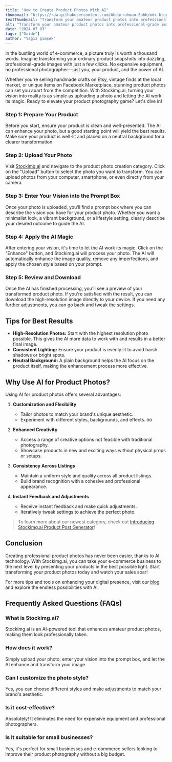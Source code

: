 ```yaml
---
title: "How to Create Product Photos With AI"
thumbnail: "https://raw.githubusercontent.com/Abdurrahman-Subh/mdx-blog/main/images/davsan.png"
textThumbnail: "Transform your amateur product photos into professional-grade images with AI. Perfect for e-commerce and small businesses, enhance your product listings effortlessly with Stockimg.ai."
alt: "Transform your amateur product photos into professional-grade images with AI. Perfect for e-commerce and small businesses, enhance your product listings effortlessly with Stockimg.ai."
date: "2024.07.03"
tags: ["Guide"]
author: "Yağız Şimşek"
---
```


<CustomImage
    src="https://raw.githubusercontent.com/Abdurrahman-Subh/mdx-blog/main/images/davsan.png"
    alt="textThumbnail"
/>

In the bustling world of e-commerce, a picture truly is worth a thousand words. Imagine transforming your ordinary product snapshots into dazzling, professional-grade images with just a few clicks. No expensive equipment, no professional photographer—just you, your product, and the power of AI. 

Whether you're selling handmade crafts on Etsy, vintage finds at the local market, or unique items on Facebook Marketplace, stunning product photos can set you apart from the competition. With Stockimg.ai, turning your vision into reality is as simple as uploading a photo and letting the AI work its magic. Ready to elevate your product photography game? Let's dive in!

### Step 1: Prepare Your Product

<CustomImage
    src="https://raw.githubusercontent.com/Abdurrahman-Subh/mdx-blog/main/images/davsan2.png"
    alt="textThumbnail"
/>

Before you start, ensure your product is clean and well-presented. The AI can enhance your photo, but a good starting point will yield the best results. Make sure your product is well-lit and placed on a neutral background for a clearer transformation.

### Step 2: Upload Your Photo

<CustomImage
    src="https://raw.githubusercontent.com/Abdurrahman-Subh/mdx-blog/main/images/product-photo-upload.png"
    alt="textThumbnail"
/>

Visit [Stockimg.ai](https://stockimg.ai) and navigate to the product photo creation category. Click on the "Upload" button to select the photo you want to transform. You can upload photos from your computer, smartphone, or even directly from your camera.

### Step 3: Enter Your Vision into the Prompt Box

<CustomImage
    src="https://raw.githubusercontent.com/Abdurrahman-Subh/mdx-blog/main/images/product-photo-prompt.png"
    alt="textThumbnail"
/>

Once your photo is uploaded, you’ll find a prompt box where you can describe the vision you have for your product photo. Whether you want a minimalist look, a vibrant background, or a lifestyle setting, clearly describe your desired outcome to guide the AI.

### Step 4: Apply the AI Magic

<CustomImage
    src="https://raw.githubusercontent.com/Abdurrahman-Subh/mdx-blog/main/images/product-photo-generate.png"
    alt="textThumbnail"
/>

After entering your vision, it's time to let the AI work its magic. Click on the "Enhance" button, and Stockimg.ai will process your photo. The AI will automatically enhance the image quality, remove any imperfections, and apply the chosen style based on your prompt.

### Step 5: Review and Download

<CustomImage
    src="https://raw.githubusercontent.com/Abdurrahman-Subh/mdx-blog/main/images/davsan1.png"
    alt="textThumbnail"
/>

Once the AI has finished processing, you'll see a preview of your transformed product photo. If you're satisfied with the result, you can download the high-resolution image directly to your device. If you need any further adjustments, you can go back and tweak the settings.

## Tips for Best Results

- **High-Resolution Photos:** Start with the highest resolution photo possible. This gives the AI more data to work with and results in a better final image.
- **Consistent Lighting:** Ensure your product is evenly lit to avoid harsh shadows or bright spots.
- **Neutral Background:** A plain background helps the AI focus on the product itself, making the enhancement process more effective.

## Why Use AI for Product Photos?

Using AI for product photos offers several advantages:

1. **Customization and Flexibility**
    - Tailor photos to match your brand's unique aesthetic.
    - Experiment with different styles, backgrounds, and effects. öö

2. **Enhanced Creativity**
    - Access a range of creative options not feasible with traditional photography.
    - Showcase products in new and exciting ways without physical props or setups.

3. **Consistency Across Listings**
    - Maintain a uniform style and quality across all product listings.
    - Build brand recognition with a cohesive and professional appearance.

4. **Instant Feedback and Adjustments**
    - Receive instant feedback and make quick adjustments.
    - Iteratively tweak settings to achieve the perfect photo.

> To learn more about our newest category, check out [Introducing Stockimg.ai Product Post Generator](https://stockimg.ai/blog/ai-and-technology/introducing-stockimg-product-post-generator)!

## Conclusion

Creating professional product photos has never been easier, thanks to AI technology. With Stockimg.ai, you can take your e-commerce business to the next level by presenting your products in the best possible light. Start transforming your product photos today and watch your sales soar!

For more tips and tools on enhancing your digital presence, visit our [blog](https://stockimg.ai/blog) and explore the endless possibilities with AI.

## Frequently Asked Questions (FAQs)

### What is Stockimg.ai?

Stockimg.ai is an AI-powered tool that enhances amateur product photos, making them look professionally taken.

### How does it work?

Simply upload your photo, enter your vision into the prompt box, and let the AI enhance and transform your image.

### Can I customize the photo style?

Yes, you can choose different styles and make adjustments to match your brand's aesthetic.

### Is it cost-effective?

Absolutely! It eliminates the need for expensive equipment and professional photographers.

### Is it suitable for small businesses?

Yes, it's perfect for small businesses and e-commerce sellers looking to improve their product photography without a big budget.